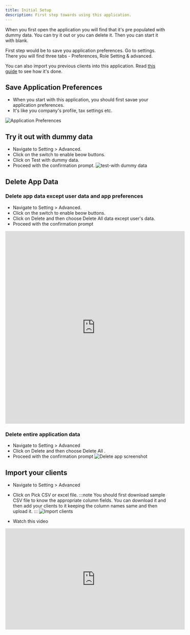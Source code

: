 ```yaml
---
title: Initial Setup
description: First step towards using this application.
---
```



When you first open the application you will find that it's pre populated with dummy data.
You can try it out or you can delete it. Then you can start it with blank.

First step would be to save you application preferences.
Go to settings.
There you will find three tabs - Preferences, Role Setting & advanced.

You can also import you previous clients into this application.
Read [this guide](/guides/) to see how it's done.

## Save Application Preferences

- When you start with this application, you should first savae your application preferences.
- It's like you company's profile, tax settings etc.

![Application Preferences](../../../assets/guides/initial-setup/application-prefs.png)

## Try it out with dummy data

- Navigate to Setting > Advanced.
- Click on the switch to enable beow buttons.
- Click on Test with dummy data.
- Proceed with the confirmation prompt.
  ![test-with dummy data](../../../assets/guides/initial-setup/test-with-dymmy-data.png)

## Delete App Data

### Delete app data except user data and app preferences

- Navigate to Setting > Advanced.
- Click on the switch to enable beow buttons.
- Click on Delete and then choose Delete All data except user's data.
- Proceed with the confirmation prompt

<iframe
  width="560"
  height="600"
  src="https://www.youtube.com/embed/HuGzHHk8B_M"
  title="YouTube video player"
  frameborder="0"
  allow="accelerometer; autoplay; clipboard-write; encrypted-media; gyroscope; picture-in-picture; web-share"
  allowfullscreen
></iframe>

### Delete entire application data

- Navigate to Setting > Advanced
- Click on Delete and then choose Delete All .
- Proceed with the confirmation prompt
  ![Delete app screenshot](../../../assets/guides/initial-setup/delete-app.png)

## Import your clients

- Navigate to Setting > Advanced
- Click on Pick CSV or excel file.
  :::note
  You should first download sample CSV file to know the appropriate column fields. You can download it and then add your clients to it keeping the column names same and then upload it.
  :::
  ![Import clients](../../../assets/guides/initial-setup/import-clients.png)

- Watch this video

<div class="not-content ml-10">
  <iframe
    width="560"
    height="315"
    src="https://www.youtube.com/embed/nzhbdm83hrk?si=plLXueui_T2TFY3F"
    title="YouTube video player"
    frameborder="0"
    allow=""
    allowfullscreen
  ></iframe>
</div>
<div class="not-content">
  <Comments />
</div>
